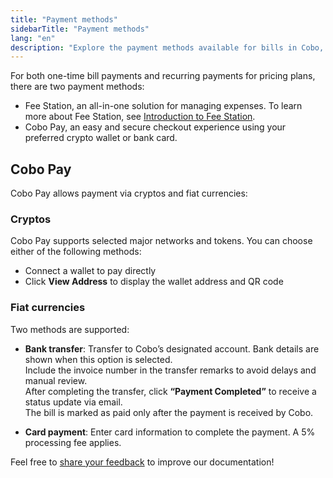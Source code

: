 ```yaml
---
title: "Payment methods"
sidebarTitle: "Payment methods"
lang: "en"
description: "Explore the payment methods available for bills in Cobo, including Fee Station and Cobo Pay for secure transactions."
---
```


For both one-time bill payments and recurring payments for pricing plans, there are two payment methods:

- Fee Station, an all-in-one solution for managing expenses. To learn more about Fee Station, see [Introduction to Fee Station](/en/portal/fee-station/introduction).
- Cobo Pay, an easy and secure checkout experience using your preferred crypto wallet or bank card.

## Cobo Pay

Cobo Pay allows payment via cryptos and fiat currencies:

### Cryptos

Cobo Pay supports selected major networks and tokens. You can choose either of the following methods:

- Connect a wallet to pay directly
- Click **View Address** to display the wallet address and QR code


### Fiat currencies

Two methods are supported:

- **Bank transfer**: Transfer to Cobo’s designated account. Bank details are shown when this option is selected.  
  Include the invoice number in the transfer remarks to avoid delays and manual review.  
  After completing the transfer, click **“Payment Completed”** to receive a status update via email.  
  The bill is marked as paid only after the payment is received by Cobo.

- **Card payment**: Enter card information to complete the payment. A 5% processing fee applies.


<Tip>Feel free to [share your feedback](https://forms.zohopublic.com/cobo/form/DocumentFeedbackForm/formperma/QvLOhxJv1_JMsJ-1dleZ8Itb_7rzN-LtgvsDdxosoVI?referrername=manuals) to improve our documentation!</Tip>